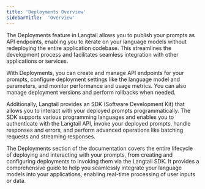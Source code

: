 ```yaml
---
title: 'Deployments Overview'
sidebarTitle:  'Overview'
---
```

The Deployments feature in Langtail allows you to publish your prompts as API endpoints, enabling you to iterate on your language models without redeploying the entire application codebase. This streamlines the development process and facilitates seamless integration with other applications or services.

With Deployments, you can create and manage API endpoints for your prompts, configure deployment settings like the language model and parameters, and monitor performance and usage metrics. You can also manage deployment versions and perform rollbacks when needed.

Additionally, Langtail provides an SDK (Software Development Kit) that allows you to interact with your deployed prompts programmatically. The SDK supports various programming languages and enables you to authenticate with the Langtail API, invoke your deployed prompts, handle responses and errors, and perform advanced operations like batching requests and streaming responses.

The Deployments section of the documentation covers the entire lifecycle of deploying and interacting with your prompts, from creating and configuring deployments to invoking them via the Langtail SDK. It provides a comprehensive guide to help you seamlessly integrate your language models into your applications, enabling real-time processing of user inputs or data.